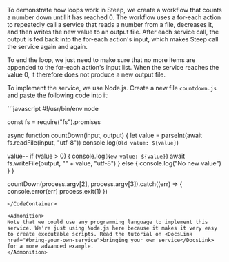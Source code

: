 
To demonstrate how loops work in Steep, we create a workflow that counts a number down until it has reached 0. The workflow uses a for-each action to repeatedly call a service that reads a number from a file, decreases it, and then writes the new value to an output file. After each service call, the output is fed back into the for-each action's input, which makes Steep call the service again and again.

To end the loop, we just need to make sure that no more items are appended to the for-each action's input list. When the service reaches the value 0, it therefore does not produce a new output file.

To implement the service, we use Node.js. Create a new file `countdown.js` and paste the following code into it:

<CodeContainer title="countdown.js">
```javascript
#!/usr/bin/env node

const fs = require("fs").promises

async function countDown(input, output) {
  let value = parseInt(await fs.readFile(input, "utf-8"))
  console.log(`Old value: ${value}`)

  value--
  if (value > 0) {
    console.log(`New value: ${value}`)
    await fs.writeFile(output, "" + value, "utf-8")
  } else {
    console.log("No new value")
  }
}

countDown(process.argv[2], process.argv[3]).catch((err) => {
  console.error(err)
  process.exit(1)
})
```
</CodeContainer>

<Admonition>
Note that we could use any programming language to implement this service. We're just using Node.js here because it makes it very easy to create executable scripts. Read the tutorial on <DocsLink href="#bring-your-own-service">bringing your own service</DocsLink> for a more advanced example.
</Admonition>
